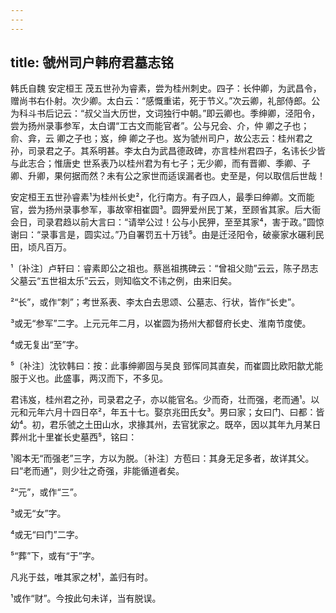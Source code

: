 ```yaml
---
---
---
```

title: 虢州司户韩府君墓志铭
---







韩氏自魏 安定桓王 茂五世孙为睿素，尝为桂州刺史。四子：长仲卿，为武昌令，赠尚书右仆射。次少卿。太白云：“感慨重诺，死于节义。”次云卿，礼部侍郎。公为科斗书后记云：“叔父当大历世，文词独行中朝。”即云卿也。季绅卿，泾阳令，尝为扬州录事参军，太白谓“工古文而能官者”。公与兄会、介，仲 卿之子也；俞、弇，云 卿之子也；岌，绅 卿之子也。岌为虢州司户，故公志云：桂州君之孙，司录君之子。其系明甚。李太白为武昌德政碑，亦言桂州君四子，名讳长少皆与此志合；惟唐史 世系表乃以桂州君为有七子；无少卿，而有晋卿、季卿、子卿、升卿，果何据而然？未有公之家世而适误漏者也。史至是，何以取信后世哉！

安定桓王五世孙睿素¹为桂州长史²，化行南方。有子四人，最季曰绅卿。文而能官，尝为扬州录事参军，事故宰相崔圆³。圆狎爱州民丁某，至顾省其家。后大衙会日，司录君趋以前大言曰：“请举公过！公与小民狎，至至其家⁴，害于政。”圆惊谢曰：“录事言是，圆实过。”乃自署罚五十万钱⁵。由是迁泾阳令，破豪家水碾利民田，顷凡百万。

¹〔补注〕卢轩曰：睿素即公之祖也。蔡邕祖携碑云：“曾祖父勋”云云，陈子昂志父墓云“五世祖太乐”云云，则知临文不讳之例，由来旧矣。

²“长”，或作“刺”；考世系表、李太白去思颂、公墓志、行状，皆作“长史”。

³或无“参军”二字。上元元年二月，以崔圆为扬州大都督府长史、淮南节度使。

⁴或无复出“至”字。

⁵〔补注〕沈钦韩曰：按：此事绅卿固与吴良 郅恽同其直矣，而崔圆比欧阳歙尤能服于义也。此盛事，两汉而下，不多见。

君讳岌，桂州君之孙，司录君之子，亦以能官名。少而奇，壮而强，老而通¹。以元和元年六月十四日卒²，年五十七。娶京兆田氏女³。男曰家；女曰门、曰都：皆幼⁴。初，君乐虢之土田山水，求掾其州，去官犹家之。既卒，因以其年九月某日葬州北十里崔长史墓西⁵，铭曰：

¹阁本无“而强老”三字，方以为脱。〔补注〕方苞曰：其身无足多者，故详其父。曰“老而通”，则少壮之奇强，非能循道者矣。

²“元”，或作“三”。

³或无“女”字。

⁴或无“曰门”二字。

⁵“葬”下，或有“于”字。

凡兆于兹，唯其家之材¹，盖归有时。

¹或作“财”。今按此句未详，当有脱误。
